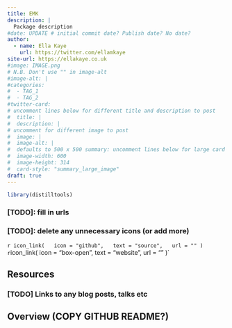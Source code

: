 ```yaml
---
title: EMK
description: |
  Package description
#date: UPDATE # initial commit date? Publish date? No date?
author: 
  - name: Ella Kaye
    url: https://twitter.com/ellamkaye
site-url: https://ellakaye.co.uk
#image: IMAGE.png
# N.B. Don't use "" in image-alt
#image-alt: |
#categories:
#  - TAG_1
#  - TAG_2
#twitter-card: 
# uncomment lines below for different title and description to post
#  title: |
#  description: |
# uncomment for different image to post
#  image: |
#  image-alt: |
#  defaults to 500 x 500 summary: uncomment lines below for large card
#  image-width: 600 
#  image-height: 314
#  card-style: "summary_large_image" 
draft: true
---
```


```r
library(distilltools)
```


### [TODO]: fill in urls
### [TODO]: delete any unnecessary icons (or add more)

`r icon_link(
  icon = "github",
  text = "source",
  url = ""
)`
`r `icon_link(
  icon = "box-open",
  text = "website",
  url = ""
)`

## Resources

### [TODO] Links to any blog posts, talks etc

## Overview (COPY GITHUB README?)


